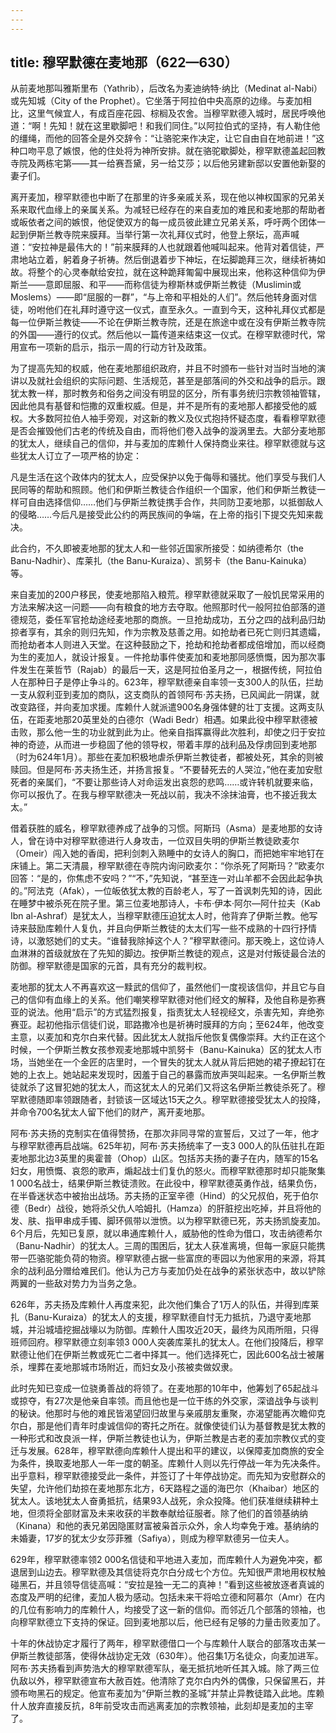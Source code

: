 ```yaml
---
---
---
```

title: 穆罕默德在麦地那（622—630）
---




从前麦地那叫雅斯里布（Yathrib），后改名为麦迪纳特·纳比（Medinat al-Nabi）或先知城（City of the Prophet）。它坐落于阿拉伯中央高原的边缘。与麦加相比，这里气候宜人，有成百座花园、棕榈及农舍。当穆罕默德入城时，居民呼唤他道：“啊！先知！就在这里歇脚吧！和我们同住。”以阿拉伯式的坚持，有人勒住他的缰绳，而他的回答全是外交辞令：“让骆驼来作决定，让它自由自在地前进！”这种口吻平息了嫉恨，他的住处将为神所安排。就在骆驼歇脚处，穆罕默德盖起回教寺院及两栋宅第——其一给赛吾黛，另一给艾莎；以后他另建新邸以安置他新娶的妻子们。

离开麦加，穆罕默德也中断了在那里的许多亲戚关系，现在他以神权国家的兄弟关系来取代血缘上的亲属关系。为减轻已经存在的来自麦加的难民和麦地那的帮助者或皈依者之间的嫉恨，他促使双方的每一成员彼此建立兄弟关系，呼吁两个团体一起到伊斯兰教寺院来膜拜。当举行第一次礼拜仪式时，他登上祭坛，高声喊道：“安拉神是最伟大的！”前来膜拜的人也就跟着他喊叫起来。他背对着信徒，严肃地站立着，躬着身子祈祷。然后倒退着步下神坛，在坛脚跪拜三次，继续祈祷如故。将整个的心灵奉献给安拉，就在这种跪拜匍匐中展现出来，他称这种信仰为伊斯兰——意即屈服、和平——而称信徒为穆斯林或伊斯兰教徒（Muslimin或Moslems）——即“屈服的一群”，“与上帝和平相处的人们”。然后他转身面对信徒，吩咐他们在礼拜时遵守这一仪式，直至永久。一直到今天，这种礼拜仪式都是每一位伊斯兰教徒——不论在伊斯兰教寺院，还是在旅途中或在没有伊斯兰教寺院的外国——遵行的仪式。然后他以一篇传道来结束这一仪式。在穆罕默德时代，常用宣布一项新的启示，指示一周的行动方针及政策。

为了提高先知的权威，他在麦地那组织政府，并且不时颁布一些针对当时当地的演讲以及就社会组织的实际问题、生活规范，甚至是部落间的外交和战争的启示。跟犹太教一样，那时教务和俗务之间没有明显的区分，所有事务统归宗教领袖管辖，因此他具有基督和恺撒的双重权威。但是，并不是所有的麦地那人都接受他的威权。大多数阿拉伯人袖手旁观，对这新的教义及仪式抱持怀疑态度，看看穆罕默德是否会摧毁他们古老的传统及自由，而将他们卷入战争的漩涡里去。大部分麦地那的犹太人，继续自己的信仰，并与麦加的库赖什人保持商业来往。穆罕默德就与这些犹太人订立了一项严格的协定：

凡是生活在这个政体内的犹太人，应受保护以免于侮辱和骚扰。他们享受与我们人民同等的帮助和照顾。他们和伊斯兰教徒合作组织一个国家，他们和伊斯兰教徒一样可自由选择信仰……他们与伊斯兰教徒携手合作，共同防卫麦地那，以抵御敌人的侵略……今后凡是接受此公约的两民族间的争端，在上帝的指引下提交先知来裁决。



此合约，不久即被麦地那的犹太人和一些邻近国家所接受：如纳德希尔（the Banu-Nadhir）、库莱扎（the Banu-Kuraiza）、凯努卡（the Banu-Kainuka）等。

来自麦加的200户移民，使麦地那陷入粮荒。穆罕默德就采取了一般饥民常采用的方法来解决这一问题——向有粮食的地方去夺取。他照那时代一般阿拉伯部落的道德规范，委任军官抢劫途经麦地那的商旅。一旦抢劫成功，五分之四的战利品归劫掠者享有，其余的则归先知，作为宗教及慈善之用。如抢劫者已死亡则归其遗孀，而抢劫者本人则进入天堂。在这种鼓励之下，抢劫和抢劫者都成倍增加，而以经商为生的麦加人，就设计报复。一件抢劫事件使麦加和麦地那同感愤慨，因为那次事件发生在莱哲节（Rajab）的最后一天，这是阿拉伯圣月之一，根据传统，阿拉伯人在那种日子是停止争斗的。623年，穆罕默德亲自率领一支300人的队伍，拦劫一支从叙利亚到麦加的商队，这支商队的首领阿布·苏夫扬，已风闻此一阴谋，就改变路径，并向麦加求援。库赖什人就派遣900名身强体健的壮丁支援。这两支队伍，在距麦地那20英里处的白德尔（Wadi Bedr）相遇。如果此役中穆罕默德被击败，那么他一生的功业就到此为止。他亲自指挥赢得此次胜利，却使之归于安拉神的奇迹，从而进一步稳固了他的领导权，带着丰厚的战利品及俘虏回到麦地那（时为624年1月）。那些在麦加积极地虐杀伊斯兰教徒者，都被处死，其余的则被赎回。但是阿布·苏夫扬生还，并扬言报复。“不要替死去的人哭泣，”他在麦加安慰死者的亲属们，“不要让那些诗人对命运发出哀怨的悲鸣……或许转机就要来临，你可以报仇了。在我与穆罕默德决一死战以前，我决不涂抹油膏，也不接近我太太。”

借着获胜的威名，穆罕默德养成了战争的习惯。阿斯玛（Asma）是麦地那的女诗人，曾在诗中对穆罕默德进行人身攻击，一位双目失明的伊斯兰教徒欧麦尔（Omeir）闯入她的香闺，把利剑刺入熟睡中的女诗人的胸口，而把她牢牢地钉在床铺上。第二天清晨，穆罕默德在寺院内询问欧麦尔：“你杀死了阿斯玛？”欧麦尔回答：“是的，你焦虑不安吗？”“不，”先知说，“甚至连一对山羊都不会因此起争执的。”阿法克（Afak），一位皈依犹太教的百龄老人，写了一首讽刺先知的诗，因此在睡梦中被杀死在院子里。第三位麦地那诗人，卡布·伊本·阿尔—阿什拉夫（Kab Ibn al-Ashraf）是犹太人，当穆罕默德压迫犹太人时，他背弃了伊斯兰教。他写诗来鼓励库赖什人复仇，并且向伊斯兰教徒的太太们写一些不成熟的十四行抒情诗，以激怒她们的丈夫。“谁替我除掉这个人？”穆罕默德问。那天晚上，这位诗人血淋淋的首级就放在了先知的脚边。按伊斯兰教徒的观点，这是对付叛徒最合法的防御。穆罕默德是国家的元首，具有充分的裁判权。

麦地那的犹太人不再喜欢这一黩武的信仰了，虽然他们一度视该信仰，并且它与自己的信仰有血缘上的关系。他们嘲笑穆罕默德对他们经文的解释，及他自称是弥赛亚的说法。他用“启示”的方式猛烈报复，指责犹太人轻视经文，杀害先知，弃绝弥赛亚。起初他指示信徒们说，耶路撒冷也是祈祷时膜拜的方向；至624年，他改变主意，以麦加和克尔白来代替。因此犹太人就指斥他恢复偶像崇拜。大约正在这个时候，一个伊斯兰教女孩参观麦地那城中凯努卡（Banu-Kainuka）区的犹太人市场，当她坐在一个金匠的店里时，一个冒失的犹太人就从背后把她的裙子撩起钉在她的上衣上。她站起来发现时，因羞于自己的暴露而放声哭叫起来。一名伊斯兰教徒就杀了这冒犯她的犹太人，而这犹太人的兄弟们又将这名伊斯兰教徒杀死了。穆罕默德随即率领跟随者，封锁该一区域达15天之久。穆罕默德接受犹太人的投降，并命令700名犹太人留下他们的财产，离开麦地那。

阿布·苏夫扬的克制实在值得赞扬，在那次非同寻常的宣誓后，又过了一年，他才与穆罕默德再启战端。625年初，阿布·苏夫扬统率了一支3 000人的队伍驻扎在距麦地那北边3英里的奥霍普（Ohop）山区。包括苏夫扬的妻子在内，随军的15名妇女，用愤慨、哀怨的歌声，煽起战士们复仇的怒火。而穆罕默德那时却只能聚集1 000名战士，结果伊斯兰教徒溃败。在此役中，穆罕默德英勇作战，结果负伤，在半昏迷状态中被抬出战场。苏夫扬的正室辛德（Hind）的父兄叔伯，死于伯尔德（Bedr）战役，她将杀父仇人哈姆扎（Hamza）的肝脏挖出吃掉，并且将他的发、肤、指甲串成手镯、脚环佩带以泄愤。以为穆罕默德已死，苏夫扬凯旋麦加。6个月后，先知已复原，就以串通库赖什人，威胁他的性命为借口，攻击纳德希尔（Banu-Nadhir）的犹太人。三周的围困后，犹太人获准离境，但每一家庭只能携带一匹骆驼能负荷的物资。穆罕默德占据一些富庶的枣园以为他家用的来源，将其余的战利品分赠给难民们。他认为己方与麦加仍处在战争的紧张状态中，故以铲除两翼的一些敌对势力为当务之急。

626年，苏夫扬及库赖什人再度来犯，此次他们集合了1万人的队伍，并得到库莱扎（Banu-Kuraiza）的犹太人的支援，穆罕默德自忖无力抵抗，乃退守麦地那城，并沿城墙挖掘战壕以为防御。库赖什人围攻近20天，最终为风雨所阻，只得班师回府。穆罕默德立刻率领3 000人突袭库莱扎的犹太人。在他们投降后，穆罕默德让他们在伊斯兰教或死亡二者中择其一。他们选择死亡，因此600名战士被屠杀，埋葬在麦地那城市场附近，而妇女及小孩被卖做奴隶。

此时先知已变成一位骁勇善战的将领了。在麦地那的10年中，他筹划了65起战斗或掠夺，有27次是他亲自率领。而且他也是一位干练的外交家，深谙战争与谈判的秘诀。他那时与他的难民皆渴望回归故里与亲戚朋友重聚，亦渴望能再次瞻仰克尔白，那是他们青年时虔诚信仰的寄托之所在。就像使徒们认为基督教是犹太教的一种形式和改良派一样，伊斯兰教徒也认为，伊斯兰教是古老的麦加宗教仪式的变迁与发展。628年，穆罕默德向库赖什人提出和平的建议，以保障麦加商旅的安全为条件，换取麦地那人一年一度的朝圣。库赖什人则以先行停战一年为先决条件。出乎意料，穆罕默德接受此一条件，并签订了十年停战协定。而先知为安慰群众的失望，允许他们劫掠在麦地那东北方，6天路程之遥的海巴尔（Khaibar）地区的犹太人。该地犹太人奋勇抵抗，结果93人战死，余众投降。他们获准继续耕种土地，但须将全部财富及未来收获的半数奉献给征服者。除了他们的首领基纳纳（Kinana）和他的表兄弟因隐匿财富被枭首示众外，余人均幸免于难。基纳纳的未婚妻，17岁的犹太少女莎菲雅（Safiya），则成为穆罕默德另一位夫人。

629年，穆罕默德率领2 000名信徒和平地进入麦加，而库赖什人为避免冲突，都退居到山边去。穆罕默德及其信徒将克尔白分成七个方位。先知很严肃地用权杖触碰黑石，并且领导信徒高喊：“安拉是独一无二的真神！”看到这些被放逐者真诚的态度及严明的纪律，麦加人极为感动。包括未来干将哈立德和阿慕尔（Amr）在内的几位有影响力的库赖什人，均接受了这一新的信仰。而邻近几个部落的领袖，也向穆罕默德立下支持的保证。回到麦地那以后，他已经有足够的力量击败麦加了。

十年的休战协定才履行了两年，穆罕默德借口一个与库赖什人联合的部落攻击某一伊斯兰教徒部落，使得休战协定无效（630年）。他召集1万名徒众，向麦加进军。阿布·苏夫扬看到声势浩大的穆罕默德军队，毫无抵抗地听任其入城。除了两三位仇敌以外，穆罕默德宣布大赦百姓。他清除了克尔白内外的偶像，只保留黑石，并颁布吻黑石的规定。他宣布麦加为“伊斯兰教的圣城”并禁止异教徒踏入此地。库赖什人放弃直接反抗，8年前受攻击而逃离麦加的宗教领袖，此刻却是麦加的主宰了。